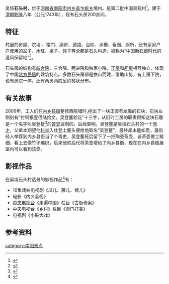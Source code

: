 {{文物保护单位
| 级别 = 省级
| 省区市 = 河南省
| 名称 = 吴垭民居
| 图片 = 
| 编号 = 4-107
| 分类 = 古建筑
| 时代 = [[清|清]]
| 所在 = [[河南省|河南省]][[内乡县|内乡县]]
| 登录 = 2006年
}}
吴垭'''石头村'''，位于[[河南省|河南省]][[南阳市|南阳市]][[内乡县|内乡县]][[乍岖乡|乍岖乡]]境内。是第二批中国景观村<ref>{{cite web|url=http://nc.people.com.cn/GB/61878/10310461.html|title=第二批中国景观村落诞生}}{{dead link|date=2017年12月 |bot=InternetArchiveBot |fix-attempted=yes }}</ref>，建于[[清朝|清朝]][[乾隆|乾隆]]八年（公元1743年），现有石头房200余间。
==特征==
村里的房屋、院墙 、楼门、磨房、道路、台阶、水槽、畜圈、厕所，还有家家户户使用的盆子、水缸、桌子、凳子等全都是石头构造，被称为“中国[[新石器时代|新石器时代]]的遗风保留地”<ref>{{cite web|url=http://www.ccots.com.cn/2010_1/2_2/id84g56dg5js_3_0.htm|title=吴垭石头村|accessdate=2010-02-22|archive-date=2010-02-07|archive-url=https://web.archive.org/web/20100207013440/http://www.ccots.com.cn/2010_1/2_2/id84g56dg5js_3_0.htm|dead-url=yes}}</ref>。

石头房的结构有[[四合院|四合院]]、三合院、两进院和独家小院，[[正房|正房]]和[[厢房|厢房]]相互独立，体现了中国[[北方|北方]][[民居|民居]]的建筑特点。多数石头房都是依山而建，借助山势，有上房下院，也有房院一体，还有两房两院呈阶梯状分布。

==有关故事==
2006年，工人们在[[内乡县衙|内乡县衙]]整修西院墙时,挖出了一块正面有龙雕的石块，石块左侧刻有“付铜银壹佰陆拾文，吴登鳌验讫”十三字，从旧时工房的职责得知这块石雕是一个名字叫吴登鳌<ref>{{cite web|url=http://www.huaxia.com/ytsc/zywh/hzhn/2009/11/1643262.html|title=内乡吴垭石头村”系列之二|accessdate=2010-02-22|archive-date=2012-11-13|archive-url=https://web.archive.org/web/20121113005955/http://www.huaxia.com/ytsc/zywh/hzhn/2009/11/1643262.html|dead-url=no}}</ref>的[[胥吏|胥吏]]监制的，后经查明，吴登鳌是吴垭石头村的一个[[秀才|秀才]]，父辈本期望他[[科举|科举]]入仕登上鳌头便给他取名“吴登鳌”，最终却未能如愿，最后经人举荐到内乡县衙当了个胥吏，吴登鳌死后留下了一把陶瓷茶壶，该茶壶做工精细，看上去像竹子编织，后来他的后代将茶壶增给了内乡县衙，现在在内乡县衙展室内可以看到该壶。

==影视作品==
在吴垭石头村选景的影视作品<ref>{{cite web|url=http://txy.nynews.gov.cn/Article/wx/200908/48353.shtml|title=探访内乡吴垭石头村|deadurl=yes|archiveurl=https://web.archive.org/web/20100517095654/http://txy.nynews.gov.cn/Article/wx/200908/48353.shtml|archivedate=2010-05-17|accessdate=2010-02-22}}</ref>有：
*16集戏曲电视剧《瓜儿、藤儿、根儿》
*电影《内乡县衙》
*[[中国中央电视台|中央电视台]]《走遍中国》栏目《古衙奇案》
*中央电视台《乡村》栏目《衙门打春》
*电视剧《小鼓大戏》
== 参考资料 ==
{{reflist}}
{{南阳市旅游资源列表}}
{{河南全国重点文物保护单位}}
[[category:南阳景点|category:南阳景点]]